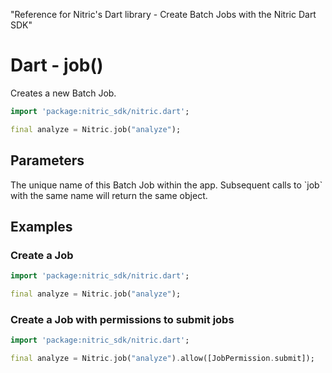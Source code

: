   "Reference for Nitric's Dart library - Create Batch Jobs with the Nitric Dart SDK"

# Dart - job()

Creates a new Batch Job.

```dart
import 'package:nitric_sdk/nitric.dart';

final analyze = Nitric.job("analyze");
```

## Parameters

<Properties>
  <Property name="name" required type="String">
    The unique name of this Batch Job within the app. Subsequent calls to `job`
    with the same name will return the same object.
  </Property>
</Properties>

## Examples

### Create a Job

```dart
import 'package:nitric_sdk/nitric.dart';

final analyze = Nitric.job("analyze");
```

### Create a Job with permissions to submit jobs

```dart
import 'package:nitric_sdk/nitric.dart';

final analyze = Nitric.job("analyze").allow([JobPermission.submit]);
```
